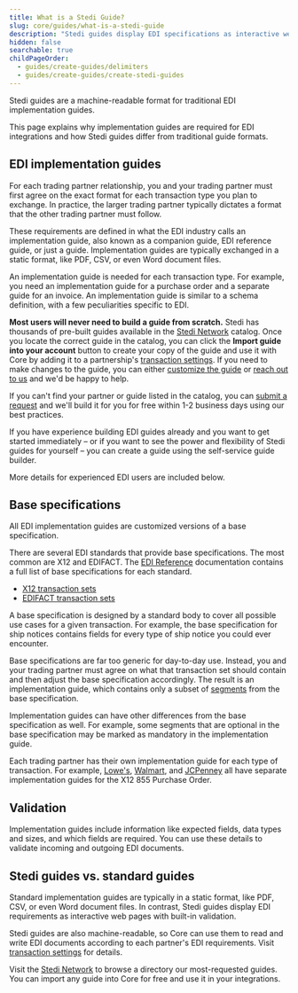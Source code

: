 ```yaml
---
title: What is a Stedi Guide?
slug: core/guides/what-is-a-stedi-guide
description: "Stedi guides display EDI specifications as interactive web pages with built-in validation. Guides are machine-readable, so you can use them to generate EDI according to specific partner requirements."
hidden: false
searchable: true
childPageOrder:
  - guides/create-guides/delimiters
  - guides/create-guides/create-stedi-guides
---
```


Stedi guides are a machine-readable format for traditional EDI implementation guides.

This page explains why implementation guides are required for EDI integrations and how Stedi guides differ from traditional guide formats.

## EDI implementation guides

For each trading partner relationship, you and your trading partner must first agree on the exact format for each transaction type you plan to exchange. In practice, the larger trading partner typically dictates a format that the other trading partner must follow.

These requirements are defined in what the EDI industry calls an implementation guide, also known as a companion guide, EDI reference guide, or just a guide. Implementation guides are typically exchanged in a static format, like PDF, CSV, or even Word document files.

An implementation guide is needed for each transaction type. For example, you need an implementation guide for a purchase order and a separate guide for an invoice. An implementation guide is similar to a schema definition, with a few peculiarities specific to EDI.

**Most users will never need to build a guide from scratch.** Stedi has thousands of pre-built guides available in the [Stedi Network](https://www.stedi.com/edi/network) catalog. Once you locate the correct guide in the catalog, you can click the **Import guide into your account** button to create your copy of the guide and use it with Core by adding it to a partnership's [transaction settings](/core/configuration/transaction-settings#using-guides). If you need to make changes to the guide, you can either [customize the guide](customize-guides) or [reach out to us](https://www.stedi.com/contact) and we'd be happy to help.

If you can't find your partner or guide listed in the catalog, you can [submit a request](https://www.stedi.com/products/guides/accelerator) and we'll build it for you for free within 1-2 business days using our best practices.

If you have experience building EDI guides already and you want to get started immediately – or if you want to see the power and flexibility of Stedi guides for yourself – you can create a guide using the self-service guide builder.

More details for experienced EDI users are included below.

## Base specifications

All EDI implementation guides are customized versions of a base specification.

There are several EDI standards that provide base specifications. The most common are X12 and EDIFACT. The [EDI Reference](https://www.stedi.com/edi) documentation contains a full list of base specifications for each standard.

- [X12 transaction sets](https://www.stedi.com/edi/x12)
- [EDIFACT transaction sets](https://www.stedi.com/edi/edifact)

A base specification is designed by a standard body to cover all possible use cases for a given transaction. For example, the base specification for ship notices contains fields for every type of ship notice you could ever encounter.

Base specifications are far too generic for day-to-day use. Instead, you and your trading partner must agree on what that transaction set should contain and then adjust the base specification accordingly. The result is an implementation guide, which contains only a subset of [segments](https://www.stedi.com/edi/essentials/x12/segments) from the base specification.

Implementation guides can have other differences from the base specification as well. For example, some segments that are optional in the base specification may be marked as mandatory in the implementation guide.

Each trading partner has their own implementation guide for each type of transaction. For example, [Lowe's](https://www.stedi.com/app/guides/view/lowes/purchase-order-acknowledgment/01GV5JBZ5GEHVS18622CHVBKZG), [Walmart](https://www.stedi.com/app/guides/view/walmart-edi/purchase-order-acknowledgment/01GNZA51CHFJJD9Y75GSSCXHHW), and [JCPenney](https://www.stedi.com/app/guides/view/jcpenney/purchase-order-acknowledgment/01GV5KNNM3GAZHCEH5ZZ84XKTQ) all have separate implementation guides for the X12 855 Purchase Order.

## Validation

Implementation guides include information like expected fields, data types and sizes, and which fields are required. You can use these details to validate incoming and outgoing EDI documents.

## Stedi guides vs. standard guides

Standard implementation guides are typically in a static format, like PDF, CSV, or even Word document files. In contrast, Stedi guides display EDI requirements as interactive web pages with built-in validation.

Stedi guides are also machine-readable, so Core can use them to read and write EDI documents according to each partner's EDI requirements. Visit [transaction settings](/core/configuration/transaction-settings) for details.

Visit the [Stedi Network](https://www.stedi.com/edi/network) to browse a directory our most-requested guides. You can import any guide into Core for free and use it in your integrations.
